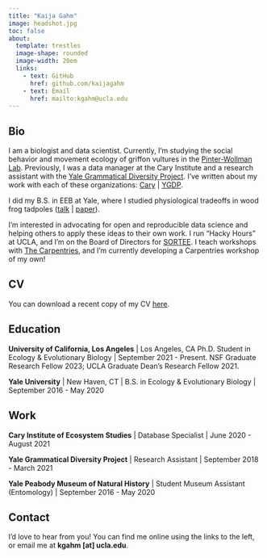 ```yaml
---
title: "Kaija Gahm"
image: headshot.jpg
toc: false
about: 
  template: trestles
  image-shape: rounded
  image-width: 20em
  links:
    - text: GitHub
      href: github.com/kaijagahm
    - text: Email
      href: mailto:kgahm@ucla.edu
---
```


## Bio

I am a biologist and data scientist. Currently, I'm studying the social behavior and movement ecology of griffon vultures in the [Pinter-Wollman Lab](https://pinterwollmanlab.eeb.ucla.edu/). Previously, I was a data manager at the Cary Institute and a research assistant with the [Yale Grammatical Diversity Project](https://ygdp.yale.edu/). I've written about my work with each of these organizations: [Cary](https://kaijagahm.netlify.app/projects/2021-07-13-retroactivelyreproducible/) \| [YGDP](https://kaijagahm.netlify.app/projects/2021-02-05-ygdp-dashboard/).

I did my B.S. in EEB at Yale, where I studied physiological tradeoffs in wood frog tadpoles ([talk](https://drive.google.com/file/d/1S57rDgoKSm0I4ssGYlKlMgnDmXNs58aR/view?usp=sharing) | <a href="files/Gahm_etal_2020.pdf" download>paper</a>).

I'm interested in advocating for open and reproducible data science and helping others to apply these ideas to their own work. I run "Hacky Hours" at UCLA, and I'm on the Board of Directors for [SORTEE](https://sortee.org/). I teach workshops with [The Carpentries](https://carpentries.org/index.html), and I'm currently developing a Carpentries workshop of my own!

## CV

You can download a recent copy of my CV <a href="files/CV for ABS 2024.pdf" download>here</a>.

## Education

**University of California, Los Angeles** \| Los Angeles, CA Ph.D. Student in Ecology & Evolutionary Biology \| September 2021 - Present. NSF Graduate Research Fellow 2023; UCLA Graduate Dean's Research Fellow 2021.

**Yale University** \| New Haven, CT \| B.S. in Ecology & Evolutionary Biology \| September 2016 - May 2020

## Work

**Cary Institute of Ecosystem Studies** \| Database Specialist \| June 2020 - August 2021

**Yale Grammatical Diversity Project** \| Research Assistant \| September 2018 - March 2021

**Yale Peabody Museum of Natural History** \| Student Museum Assistant (Entomology) \| September 2016 - May 2020

## Contact

I'd love to hear from you! You can find me online using the links to the left, or email me at **kgahm [at] ucla.edu**.
